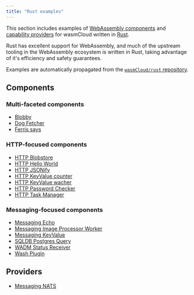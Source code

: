 ```yaml
---
title: "Rust examples"
---
```


This section includes examples of [WebAssembly components](/docs/concepts/components.mdx) and [capability providers](/docs/concepts/providers.mdx) for wasmCloud written in [Rust][rust].

Rust has excellent support for WebAssembly, and much of the upstream tooling in the WebAssembly ecosystem is written in Rust, taking advantage of it's efficiency and
safety guarantees.

Examples are automatically propagated from the [`wasmCloud/rust` repository](https://github.com/wasmCloud/rust).

[rust]: https://www.rust-lang.org

## Components

### Multi-faceted components

- [Blobby](/docs/examples/rust/component/blobby)
- [Dog Fetcher](/docs/examples/rust/component/dog-fetcher)
- [Ferris says](/docs/examples/rust/component/ferris-says)

### HTTP-focused components

- [HTTP Blobstore](/docs/examples/rust/component/http-blobstore)
- [HTTP Hello World](/docs/examples/rust/component/http-hello-world)
- [HTTP JSONify](/docs/examples/rust/component/http-jsonify)
- [HTTP KeyValue counter](/docs/examples/rust/component/http-keyvalue-counter)
- [HTTP KeyValue wacher](/docs/examples/rust/component/http-keyvalue-watcher)
- [HTTP Password Checker](/docs/examples/rust/component/http-password-checker)
- [HTTP Task Manager](/docs/examples/rust/component/http-task-manager)

### Messaging-focused components

- [Messaging Echo](/docs/examples/rust/component/echo-messaging)
- [Messaging Image Processor Worker](/docs/examples/rust/component/messaging-image-processor-worker)
- [Messaging KeyValue](/docs/examples/rust/component/keyvalue-messaging)
- [SQLDB Postgres Query](/docs/examples/rust/component/sqldb-postgres-query)
- [WADM Status Receiver](/docs/examples/rust/component/wadm-status-receiver)
- [Wash Plugin](/docs/examples/rust/component/wash-plugin-rust)

## Providers

- [Messaging NATS](/docs/examples/rust/provider/messaging-nats)
